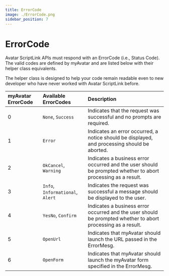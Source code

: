 ```yaml
---
title: ErrorCode
image: ./ErrorCode.png
sidebar_position: 7
---
```


# ErrorCode

Avatar ScriptLink APIs must respond with an ErrorCode (i.e., Status Code).
The valid codes are defined by myAvatar and are listed below with their helper class equivalents.

The helper class is designed to help your code remain readable even to new developer who have never worked with Avatar ScriptLink before.

| myAvatar ErrorCode | Available ErrorCodes | Description |
|:-------------------|:---------------------|:------------|
| 0 | `None`, `Success`                | Indicates that the request was successful and no prompts are required. |
| 1 | `Error`                          | Indicates an error occurred, a notice should be displayed, and processing should be aborted. |
| 2 | `OkCancel`, `Warning`            | Indicates a business error occurred and the user should be prompted whether to abort processing as a result. |
| 3 | `Info`, `Informational`, `Alert` | Indicates the request was successful a message should be displayed to the user. |
| 4 | `YesNo`, `Confirm`               | Indicates a business error occurred and the user should be prompted whether to abort processing as a result. |
| 5 | `OpenUrl`                        | Indicates that myAvatar should launch the URL passed in the ErrorMesg. |
| 6 | `OpenForm`                       | Indicates that myAvatar should launch the myAvatar form specified in the ErrorMesg. |
